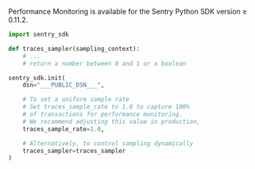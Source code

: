 Performance Monitoring is available for the Sentry Python SDK version ≥ 0.11.2.

<SignInNote />

```python
import sentry_sdk

def traces_sampler(sampling_context):
    # ...
    # return a number between 0 and 1 or a boolean

sentry_sdk.init(
    dsn="___PUBLIC_DSN___",

    # To set a uniform sample rate
    # Set traces_sample_rate to 1.0 to capture 100%
    # of transactions for performance monitoring.
    # We recommend adjusting this value in production,
    traces_sample_rate=1.0,

    # Alternatively, to control sampling dynamically
    traces_sampler=traces_sampler
)
```
